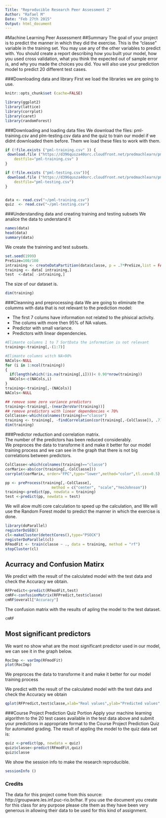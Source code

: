 ```yaml
---
Title: "Reproducible Research Peer Assessment 2"
Author: "Rafael M"
Date: "Feb 27th 2015"
Output: html_document
---
```

#Machine Learning Peer Assessment
##Summary
The goal of your project is to predict the manner in which they did the exercise. This is the "classe" variable in the training set. You may use any of the other variables to predict with. You should create a report describing how you built your model, how you used cross validation, what you think the expected out of sample error is, and why you made the choices you did. You will also use your prediction model to predict 20 different test cases.  

###Downloading data and library
First we load the libraries we are going to use.  

```r
knitr::opts_chunk$set (cache=FALSE)
```

```r
library(ggplot2)
library(lattice)
library(corrplot)
library(caret)
library(randomForest)
```


###Downloading and loading data files
We download the files: pml-training.csv and plm-testing.csv data and the quiz to train our model if we didnt downloaded them before. 
Them we load these files to work with them.
```r
if (!file.exists ("pml-training.csv" )) {
 download.file ("https://d396qusza40orc.cloudfront.net/predmachlearn/pml-training.csv", 
    destfile="pml-training.csv" )
}

if (!file.exists ("pml-testing.csv")){ 
 download.file ("https://d396qusza40orc.cloudfront.net/predmachlearn/pml-testing.csv", 
    destfile="pml-testing.csv")
}


data <- read.csv("~/pml-training.csv")
quiz  <- read.csv("~/pml-testing.csv")
```

###Understanding data and creating training and testing subsets
We analice the data to understand it
```r
names(data)
head(data)
summary(data)
````

We create the trainning and test subsets.  
```r
set.seed(1999)
PreSize=100/100
intraining <- createDataPartition(data$classe, p = .7*PreSize,list = FALSE)
training <- data[ intraining,]
test  <-data[ -intraining,]
```

The size of our dataset is.
```r
dim(training)
```
###Cleanning and preprocessing data
We are going to eliminate the columms with data that is not relevant to the prediction model:  

* The first 7 colums have information not related to the phisical activity.  
* The colums with more then 95% of NA values.  
* Predictor with small variance.  
* Predictors with linear dependencies.  

```r
#Elimante columns 1 to 7 SortData the information is not relevant
training<-training[,-(1:7)]

#Elimante columns witch NA>90%
NACols<-NULL 
for (i in 1:ncol(training))
{
  if(length(which(!is.na(training[,i])))< 0.90*nrow(training))
  NACols<-c(NACols,i)
}
training<-training[,-(NACols)]
NACols<-NULL

## remove some zero variance predictors 
training<-training[,-(nearZeroVar(training))]
## remove predictors with linear dependencies < 70%
ColClasse<-which(colnames(training)=="classe")
training <- training[, -findCorrelation(cor(training[,-ColClasse]), .7)]
dim(training)
```
###Predictor reduction and correlation matrix.  
The number of the predictors has been reduced considerably.  
We preproces the data to transforme it and make it better for our model training process and we can see in the graph that there is not big correlations between predictors.  

```r
ColClasse<-which(colnames(training)=="classe")
corMarix<-abs(cor(training[,-ColClasse]))
corrplot(corMarix, order="FPC",type="lower",method="color",tl.cex=0.5)

pp <- preProcess(training[,-ColClasse],
                     method = c("center", "scale","YeoJohnson"))
training<-predict(pp, newdata = training)
test <-predict(pp, newdata = test)
```

We will alow multi core calculation to speed up the calculation,  and We will use the Random Forest model to predict the manner in which the exercise is done.  
```r
library(doParallel)
registerDoSEQ()
cl<-makeCluster(detectCores(),type="PSOCK")
registerDoParallel(cl)
RFmodFit <- train(classe ~ ., data = training, method = "rf")
stopCluster(cl)
```
## Acurracy and Confusion Matirx 
We predict with the result of the calculated model with the test data and check the Accuracy we obtain.

```r
RFPredict<-predict(RFmodFit,test)
cmRF<-confusionMatrix(RFPredict,test$classe)
cmRF$overall["Accuracy"]
````
The confusion matrix with the results of apling the model to the test dataset.
```r
cmRF
```
## Most significant predictors
We want no show what are the most significant predictor used in our model, we can see it in the graph below.  
```r
RocImp <- varImp(RFmodFit)
plot(RocImp)
```

We preproces the data to transforme it and make it better for our model training process

We predict with the result of the calculated model with the test data and check the Accuracy we obtain

```r
qplot(RFPredict,test$classe,xlab="Real values",ylab="Predicted values",geom = c("boxplot", "jitter"),colour=test$class)
```
###Course Project Prediction Quiz Portion
Apply your machine learning algorithm to the 20 test cases available in the test data above and submit your predictions in appropriate format to the Course Project Prediction Quiz for automated grading.
The result of appling the model to the quiz data set is:
```r
quiz <-predict(pp, newdata = quiz)
quiz$classe<-predict(RFmodFit,quiz)
quiz$classe
````

We show the session info to make the research reproducible.  
```r
sessionInfo ()
```

### Credits
The data for this project come from this source: http://groupware.les.inf.puc-rio.br/har. If you use the document you create for this class for any purpose please cite them as they have been very generous in allowing their data to be used for this kind of assignment.